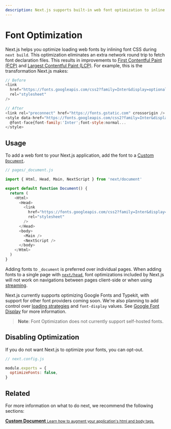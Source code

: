 ```yaml
---
description: Next.js supports built-in web font optimization to inline font CSS. Learn more here.
---
```


# Font Optimization

Next.js helps you optimize loading web fonts by inlining font CSS during `next build`. This optimization eliminates an extra network round trip to fetch font declaration files. This results in improvements to [First Contentful Paint (FCP)](https://web.dev/fcp/) and [Largest Contentful Paint (LCP)](https://vercel.com/blog/core-web-vitals#largest-contentful-paint?utm_source=next-site&utm_medium=docs&utm_campaign=next-website). For example, this is the transformation Next.js makes:

```js
// Before
<link
  href="https://fonts.googleapis.com/css2?family=Inter&display=optional"
  rel="stylesheet"
/>

// After
<link rel="preconnect" href="https://fonts.gstatic.com" crossorigin />
<style data-href="https://fonts.googleapis.com/css2?family=Inter&display=optional">
  @font-face{font-family:'Inter';font-style:normal...
</style>
```

## Usage

To add a web font to your Next.js application, add the font to a [Custom `Document`](/docs/advanced-features/custom-document.md).

```js
// pages/_document.js

import { Html, Head, Main, NextScript } from 'next/document'

export default function Document() {
  return (
    <Html>
      <Head>
        <link
          href="https://fonts.googleapis.com/css2?family=Inter&display=optional"
          rel="stylesheet"
        />
      </Head>
      <body>
        <Main />
        <NextScript />
      </body>
    </Html>
  )
}
```

Adding fonts to `_document` is preferred over individual pages. When adding fonts to a single page with [`next/head`](/docs/api-reference/next/head.md), font optimizations included by Next.js will not work on navigations between pages client-side or when using [streaming](/docs/advanced-features/react-18/streaming.md).

Next.js currently supports optimizing Google Fonts and Typekit, with support for other font providers coming soon. We're also planning to add control over [loading strategies](https://github.com/vercel/next.js/issues/21555) and `font-display` values. See [Google Font Display](https://nextjs.org/docs/messages/google-font-display) for more information.

> **Note**: Font Optimization does not currently support self-hosted fonts.

## Disabling Optimization

If you do not want Next.js to optimize your fonts, you can opt-out.

```js
// next.config.js

module.exports = {
  optimizeFonts: false,
}
```

## Related

For more information on what to do next, we recommend the following sections:

<div className="card">
  <a href="/docs/advanced-features/custom-document.md">
    <b>Custom Document</b>
    <small>Learn how to augment your application's html and body tags.</small>
  </a>
</div>

